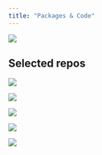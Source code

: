 ```yaml
---
title: "Packages & Code"
---
```


[![](https://github-readme-stats.vercel.app/api?username=rfsaldanha&show_icons=true&theme:transparent)](https://github.com/rfsaldanha)

## Selected repos

[![](https://gh-card.dev/repos/rfsaldanha/microdatasus.svg?fullname=)](https://github.com/rfsaldanha/microdatasus)

[![](https://gh-card.dev/repos/rfsaldanha/tidyrates.svg?fullname=)](https://github.com/rfsaldanha/tidyrates)

[![](https://gh-card.dev/repos/rfsaldanha/brpop.svg?fullname=)](https://github.com/rfsaldanha/brpop)

[![](https://gh-card.dev/repos/rfsaldanha/brclimr.svg?fullname=)](https://github.com/rfsaldanha/brlimr)

[![](https://gh-card.dev/repos/rfsaldanha/opendenguedata.svg?fullname=)](https://github.com/rfsaldanha/opendenguedata)
